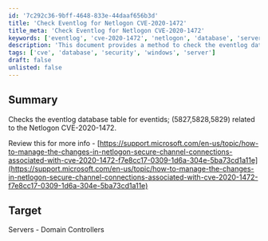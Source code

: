 ```yaml
---
id: '7c292c36-9bff-4648-833e-44daaf656b3d'
title: 'Check Eventlog for Netlogon CVE-2020-1472'
title_meta: 'Check Eventlog for Netlogon CVE-2020-1472'
keywords: ['eventlog', 'cve-2020-1472', 'netlogon', 'database', 'server']
description: 'This document provides a method to check the eventlog database table for specific event IDs (5827, 5828, 5829) related to the Netlogon vulnerability identified in CVE-2020-1472. It is essential for maintaining the security of domain controllers.'
tags: ['cve', 'database', 'security', 'windows', 'server']
draft: false
unlisted: false
---
```

## Summary

Checks the eventlog database table for eventids; (5827,5828,5829) related to the Netlogon CVE-2020-1472.

Review this for more info - [https://support.microsoft.com/en-us/topic/how-to-manage-the-changes-in-netlogon-secure-channel-connections-associated-with-cve-2020-1472-f7e8cc17-0309-1d6a-304e-5ba73cd1a11e](https://support.microsoft.com/en-us/topic/how-to-manage-the-changes-in-netlogon-secure-channel-connections-associated-with-cve-2020-1472-f7e8cc17-0309-1d6a-304e-5ba73cd1a11e)

## Target

Servers - Domain Controllers













